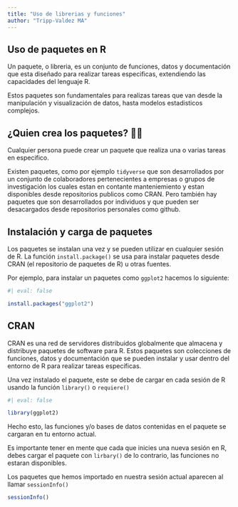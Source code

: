 ```yaml
---
title: "Uso de librerias y funciones"
author: "Tripp-Valdez MA"
---
```


## Uso de paquetes en R

Un paquete, o libreria, es un conjunto de funciones, datos y documentación que esta diseñado para realizar tareas especificas, extendiendo las capacidades del lenguaje R.

Estos paquetes son fundamentales para realizas tareas que van desde la manipulación y visualización de datos, hasta modelos estadisticos complejos.

::: callout-note
# ¿Quien crea los paquetes? 🤷‍♂️

Cualquier persona puede crear un paquete que realiza una o varias tareas en especifico. 

:::

Existen paquetes, como por ejemplo `tidyverse` que son desarrollados por un conjunto de colaboradores pertenecientes a empresas o grupos de investigación los cuales estan en contante manteniemiento y estan disponibles desde repositorios publicos como CRAN. Pero también hay paquetes que son desarrollados por individuos y que pueden ser desacargados desde repositorios personales como github. 


## Instalación y carga de paquetes

Los paquetes se instalan una vez y se pueden utilizar en cualquier sesión de R. La función `install.package()` se usa para instalar paquetes desde CRAN (el repositorio de paquetes de R) u otras fuentes. 

Por ejemplo, para instalar un paquetes como `ggplot2` hacemos lo siguiente:

```r
#| eval: false

install.packages("ggplot2")
```


:::column-margin
::: callout-note
# CRAN

CRAN es una red de servidores distribuidos globalmente que almacena y distribuye paquetes de software para R. Estos paquetes son colecciones de funciones, datos y documentación que se pueden instalar y usar dentro del entorno de R para realizar tareas específicas. 

:::
:::

Una vez instalado el paquete, este se debe de cargar en cada sesión de R usando la función `library()` o `requiere()`


```r
#| eval: false

library(ggplot2)
```

Hecho esto, las funciones y/o bases de datos contenidas en el paquete se cargaran en tu entorno actual.

Es importante tener en mente que cada que inicies una nueva sesión en R, debes cargar el paquete con `lirbary()` de lo contrario, las funciones no estaran disponibles. 


Los paquetes que hemos importado en nuestra sesión actual aparecen al llamar `sessionInfo()`

```r
sessionInfo()
```

